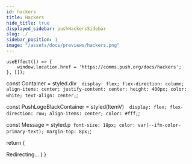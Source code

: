 ```yaml
---
id: hackers
title: Hackers
hide_title: true
displayed_sidebar: pushHackersSidebar
slug: ./
sidebar_position: 1
image: "/assets/docs/previews/hackers.png"
---
```




    useEffect(() => {
        window.location.href = 'https://comms.push.org/docs/hackers';
    }, []);

const Container = styled.div`  display: flex;
  flex-direction: column;
  align-items: center;
  justify-content: center;
  height: 400px;
  color: white;
  text-align: center;`;

const PushLogoBlackContainer = styled(ItemV)`  display: flex;
  flex-direction: row;
  align-items: center;
  color: #fff;`;

const Message = styled.p` font-size: 18px;
color: var(--ifm-color-primary-text);
margin-top: 8px;`;

return (

<Container>
  <PushLogoBlackContainer className='headerlogo' flex='initial'>
    <PushLogo style={{ margin: '0px 9px 0px 4px' }} />
    <ChainLogoDark />
  </PushLogoBlackContainer>
  <Message>Redirecting...</Message>
</Container>
) }
